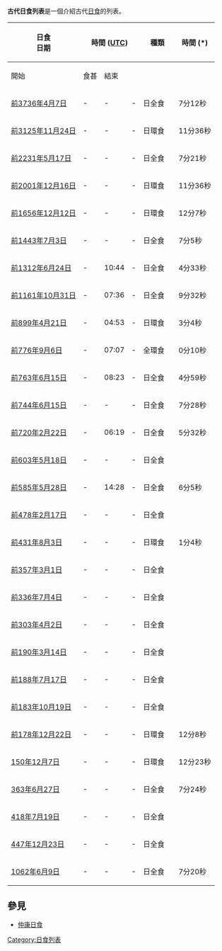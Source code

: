 {{Unreferenced|time=2020-06-12T14:58:08+00:00}}
'''古代日食列表'''是一個介紹古代[[日食|日食]]的列表。

{| border=1 class="wikitable" style="border-collapse:collapse" cellspacing=0 cellpadding=5 align="center"
|+colspan=8 bgcolor="#cccccc" |
|-
!rowspan=2| 日食<br/>日期
!colspan=3| 時間 ([[UTC|UTC]])
!rowspan=2| 種類
!rowspan=2| 時間 (*)
!rowspan=2| 地點
!rowspan=2| 备注
|-
! 開始 !! 食甚 !! 結束
|-
|  [[前3736年4月7日日食|前3736年4月7日]]
| - || - || -
| 日全食
| 7分12秒
|
| 從公元前4000年至公元前3001年全食時間最長的日全食
|-
|  [[前3125年11月24日日食|前3125年11月24日]]
| - || - || -
| 日環食
| 11分36秒
|
|從公元前4000年至公元前3001年環食時間最長的日環食
|-
|  [[前2231年5月17日日食|前2231年5月17日]]
| - || - || -
| 日全食
| 7分21秒
|
| 從公元前3000年至公元前2001年全食時間最長的日全食
|-
|  [[前2001年12月16日日食|前2001年12月16日]]
| - || - || -
| 日環食
| 11分36秒
|
| 從西元前3000年至西元前2001年環食時間最長的日環食
|-
|  [[前1656年12月12日日食|前1656年12月12日]]
| - || - || -
| 日環食
| 12分7秒
|
| 從西元前2000年至西元前1001年環食時間最長的日環食
|-
|  [[前1443年7月3日日食|前1443年7月3日]]
| - || - || -
| 日全食
| 7分5秒
|
| 從西元前2000年至西元前1001年全食時間最長的日全食
|-
|  [[前1312年6月24日日食|前1312年6月24日]]
| - || 10:44 || -
| 日全食
| 4分33秒
| [[安那托力亞|安那托力亞]]（土耳其的亞洲部分）
| 由現代天文學推算，[[穆爾西里二世|穆爾西里]]時期發生的日全食的可能年份
|-
|  [[前1161年10月31日日食|前1161年10月31日]]
| - || 07:36 || -
| 日全食
| 9分32秒
| 亞洲、太平洋
| 中國安陽[[甲骨文|甲骨文]]被証實的日環食
|-
|  [[前899年4月21日日食|前899年4月21日]]
| - || 04:53 || -
| 日環食
| 3分4秒
| 俄國[[馬加丹州|馬加丹州]]
| 由現代天文學推算，[[周懿王|周懿王]]元年發生的日食的可能年份
|-
|  [[前776年9月6日日食|前776年9月6日]]
| - || 07:07 || -
| 全環食
| 0分10秒
| 北美洲阿拉斯加
| 中國儒家經書[[詩經|詩經]]記載的全環食
|-
|  [[前763年6月15日日食|前763年6月15日]]
| - || 08:23 || -
| 日全食
| 4分59秒
|
|來自[[亞述|亞述]]帝國被證實的[[亞述日食|Bur Sagale日食]]
|-
|  [[前744年6月15日日食|前744年6月15日]]
| - || - || -
| 日全食
| 7分28秒
|
| 從西元前1000年至西元前1年全食時間最長的日全食
|-
|  [[前720年2月22日日食|前720年2月22日]]
| - || 06:19 || -
| 日全食
| 5分32秒
| 亞洲、太平洋
| 中國儒家經書[[春秋經|春秋經]]記載的日全食
|-
|  [[前603年5月18日日食|前603年5月18日]]
| - || - || -
| 日全食
|
| 東北[[非洲|非洲]]、[[中東|中東]]、[[中亞|中亞]]
|和前585年相同[[沙羅週期|沙羅週期]]的日全食，但是預測到的
|-
|  [[前585年5月28日日食|前585年5月28日]]
| - || 14:28 || -
| 日全食
| 6分5秒
|
| 來自[[米利都|米利都]]的[[泰勒斯|泰勒斯]]預測發生在[[哈來斯戰爭|哈來斯戰爭]]期間的日全食
|-
|  [[前478年2月17日日食|前478年2月17日]]
| - || - || -
| 日全食
|
| [[希臘|希臘]]
| 發生在[[薛西斯一世|薛西斯一世]]於三月侵略[[希臘|希臘]]之前的一次日食
|-
|  [[前431年8月3日日食|前431年8月3日]]
| - || - || -
| 日環食
| 1分4秒
| [[希臘|希臘]][[地中海|地中海]]
| 希臘的[[佩里克利斯|佩里克利斯]]向他的軍隊顯示日食時遮蔽太陽的遮蔽物不會比它的斗篷還大
|-
|  [[前357年3月1日日食|前357年3月1日]]
| - || - || -
| 日全食
|
|
| [[耶路撒冷|耶路撒冷]]的日全食
|-
|  [[前336年7月4日日食|前336年7月4日]]
| - || - || -
| 日全食
|
|
| [[耶路撒冷|耶路撒冷]]的日全食
|-
|  [[前303年4月2日日食|前303年4月2日]]
| - || - || -
| 日全食
|
|
| [[耶路撒冷|耶路撒冷]]的日全食
|-
|  [[前190年3月14日日食|前190年3月14日]]
| - || - || -
| 日全食
|
|
| [[烏克蘭|烏克蘭]][[基輔|基輔]]的日全食
|-
|  [[前188年7月17日日食|前188年7月17日]]
| - || - || -
| 日全食
|
|
| [[烏克蘭|烏克蘭]][[基輔|基輔]]的日全食
|-
|  [[前183年10月19日日食|前183年10月19日]]
| - || - || -
| 日全食
|
|
| [[烏克蘭|烏克蘭]][[基輔|基輔]]的日全食
|-
|   [[前178年12月22日日食|前178年12月22日]]
| - || - || -
| 日環食
| 12分8秒
|
| 從西元前1000年至西元前1年環食最長的日環食
|-
|  [[150年12月7日日食|150年12月7日]]
| - || - || -
| 日環食
| 12分23秒
|
| 從西元前4000年至西元前700年環食最長的日環食
|-
|  [[363年6月27日日食|363年6月27日]]
| - || - || -
| 日全食
| 7分24秒
|
| 從1年至1000年全食時間最長的日全食
|-
|  [[418年7月19日日食|418年7月19日]]
| - || - || -
| 日全食
|
|
| [[葡萄牙|葡萄牙]]的日全食，由Hydatius報告
|-
|  [[447年12月23日日食|447年12月23日]]
| - || - || -
| 日全食　
|
|
| [[葡萄牙|葡萄牙]]的日全食，由Hydatius報告
|-
|  [[1062年6月9日日食|1062年6月9日]]
| - || - || -
| 日全食
| 7分20秒
|
| 從1001年至2001年全食最長的日全食
|}

==參見==
*[[仲康日食|仲康日食]]

{{日食}}

[[Category:日食列表|Category:日食列表]]